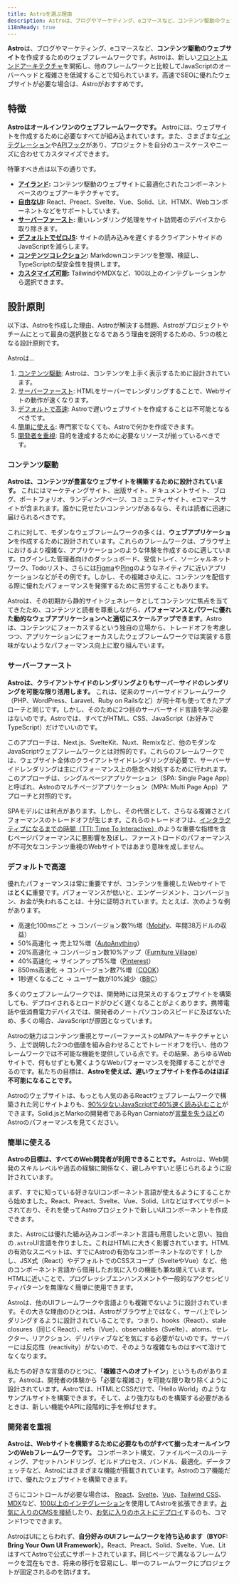 ```yaml
---
title: Astroを選ぶ理由
description: Astroは、ブログやマーケティング、eコマースなど、コンテンツ駆動のウェブサイトを作成するためのウェブフレームワークです。Astroがあなたのウェブサイトに適しているであろう理由について学びます。
i18nReady: true
---
```


**Astro**は、ブログやマーケティング、eコマースなど、**コンテンツ駆動のウェブサイト**を作成するためのウェブフレームワークです。Astroは、新しい[フロントエンドアーキテクチャ](/ja/concepts/islands/)を開拓し、他のフレームワークと比較してJavaScriptのオーバーヘッドと複雑さを低減することで知られています。高速でSEOに優れたウェブサイトが必要な場合は、Astroがおすすめです。

## 特徴

**Astroはオールインワンのウェブフレームワークです。** Astroには、ウェブサイトを作成するために必要なすべてが組み込まれています。また、さまざまな[インテグレーション](https://astro.build/integrations/)や[APIフック](/ja/reference/integrations-reference/)があり、プロジェクトを自分のユースケースやニーズに合わせてカスタマイズできます。

特筆すべき点は以下の通りです。

- **[アイランド](/ja/concepts/islands/):** コンテンツ駆動のウェブサイトに最適化されたコンポーネントベースのウェブアーキテクチャです。
- **[自由なUI](/ja/core-concepts/framework-components/):** React、Preact、Svelte、Vue、Solid、Lit、HTMX、Webコンポーネントなどをサポートしています。
- **[サーバーファースト](/ja/core-concepts/rendering-modes/):** 重いレンダリング処理をサイト訪問者のデバイスから取り除きます。
- **[デフォルトでゼロJS](/ja/core-concepts/astro-components/):** サイトの読み込みを遅くするクライアントサイドのJavaScriptを減らします。
- **[コンテンツコレクション](/ja/guides/content-collections/):** Markdownコンテンツを整理、検証し、TypeScriptの型安全性を提供します。
- **[カスタマイズ可能](/ja/guides/integrations-guide/):** TailwindやMDXなど、100以上のインテグレーションから選択できます。

## 設計原則

以下は、Astroを作成した理由、Astroが解決する問題、Astroがプロジェクトやチームにとって最良の選択肢となるであろう理由を説明するための、5つの核となる設計原則です。

Astroは…

1. [コンテンツ駆動](#コンテンツ駆動): Astroは、コンテンツを上手く表示するために設計されています。
2. [サーバーファースト](#サーバーファースト): HTMLをサーバーでレンダリングすることで、Webサイトの動作が速くなります。
3. [デフォルトで高速](#デフォルトで高速): Astroで遅いウェブサイトを作成することは不可能となるべきです。
4. [簡単に使える](#簡単に使える): 専門家でなくても、Astroで何かを作成できます。
5. [開発者を重視](#開発者を重視): 目的を達成するために必要なリソースが揃っているべきです。


### コンテンツ駆動

**Astroは、コンテンツが豊富なウェブサイトを構築するために設計されています。** これにはマーケティングサイト、出版サイト、ドキュメントサイト、ブログ、ポートフォリオ、ランディングページ、コミュニティサイト、eコマースサイトが含まれます。誰かに見せたいコンテンツがあるなら、それは読者に迅速に届けられるべきです。

これに対して、モダンなウェブフレームワークの多くは、**ウェブアプリケーション**を作成するために設計されています。これらのフレームワークは、ブラウザ上におけるより複雑な、アプリケーションのような体験を作成するのに適しています。ログインした管理者向けのダッシュボード、受信トレイ、ソーシャルネットワーク、Todoリスト、さらには[Figma](https://www.figma.com/)や[Ping](https://ping.gg/)のようなネイティブに近いアプリケーションなどがその例です。しかし、その複雑さゆえに、コンテンツを配信する際に優れたパフォーマンスを発揮するために苦労することもあります。

Astroは、その初期から静的サイトジェネレータとしてコンテンツに焦点を当ててきたため、コンテンツと読者を尊重しながら、**パフォーマンスとパワーに優れた動的なウェブアプリケーションへと適切にスケールアップできます**。Astroは、コンテンツにフォーカスするという独自の立場から、トレードオフを考慮しつつ、アプリケーションにフォーカスしたウェブフレームワークでは実装する意味がないようなパフォーマンス向上に取り組んでいます。

### サーバーファースト

**Astroは、クライアントサイドのレンダリングよりもサーバーサイドのレンダリングを可能な限り活用します。** これは、従来のサーバーサイドフレームワーク（PHP、WordPress、Laravel、Ruby on Railsなど）が何十年も使ってきたアプローチと同じです。しかし、そのために2つ目のサーバーサイド言語を学ぶ必要はないのです。Astroでは、すべてがHTML、CSS、JavaScript（お好みでTypeScript）だけでいいのです。

このアプローチは、Next.js、SvelteKit、Nuxt、Remixなど、他のモダンなJavaScriptウェブフレームワークとは対照的です。これらのフレームワークでは、ウェブサイト全体のクライアントサイドレンダリングが必要で、サーバーサイドレンダリングは主にパフォーマンス上の懸念へ対処するために行われます。このアプローチは、シングルページアプリケーション（SPA: Single Page App）と呼ばれ、Astroのマルチページアプリケーション（MPA: Multi Page App）アプローチと対照的です。

SPAモデルには利点があります。しかし、その代償として、さらなる複雑さとパフォーマンスのトレードオフが生じます。これらのトレードオフは、[インタラクティブになるまでの時間（TTI: Time To Interactive）](https://web.dev/interactive/)のような重要な指標を含むページパフォーマンスに悪影響を及ぼし、ファーストロードのパフォーマンスが不可欠なコンテンツ重視のWebサイトではあまり意味を成しません。

### デフォルトで高速

優れたパフォーマンスは常に重要ですが、コンテンツを重視したWebサイトでは**とくに**重要です。パフォーマンスが低いと、エンゲージメント、コンバージョン、お金が失われることは、十分に証明されています。たとえば、次のような例があります。

- 高速化100msごと → コンバージョン数1％増（[Mobify](https://web.dev/why-speed-matters/)、年間38万ドルの収益）
- 50%高速化 → 売上12%増（[AutoAnything](https://www.digitalcommerce360.com/2010/08/19/web-accelerator-revs-conversion-and-sales-autoanything/)）
- 20%高速化 → コンバージョン数10%アップ（[Furniture Village](https://www.thinkwithgoogle.com/intl/en-gb/marketing-strategies/app-and-mobile/furniture-village-and-greenlight-slash-page-load-times-boosting-user-experience/)）
- 40%高速化 → サインアップ15%増（[Pinterest](https://medium.com/pinterest-engineering/driving-user-growth-with-performance-improvements-cfc50dafadd7)）
- 850ms高速化 → コンバージョン数7%増（[COOK](https://web.dev/why-speed-matters/)）
- 1秒遅くなるごと → ユーザー数が10%減少（[BBC](https://www.creativebloq.com/features/how-the-bbc-builds-websites-that-scale)）

多くのウェブフレームワークでは、開発時には見栄えのするウェブサイトを構築しても、デプロイされるとロードがひどく遅くなることがよくあります。携帯電話や低消費電力デバイスでは、開発者のノートパソコンのスピードに及ばないため、多くの場合、JavaScriptが原因となっています。

Astroの魅力はコンテンツ重視とサーバーファーストのMPAアーキテクチャという、上で説明した2つの価値を組み合わせることでトレードオフを行い、他のフレームワークでは不可能な機能を提供している点です。その結果、あらゆるWebサイトで、何もせずとも驚くようなWebパフォーマンスを発揮することができるのです。私たちの目標は、**Astroを使えば、遅いウェブサイトを作るのはほぼ不可能になることです。**

Astroのウェブサイトは、もっとも人気のあるReactウェブフレームワークで構築された同じサイトよりも、[90%少ないJavaScriptで40%速く読み込むこと](https://twitter.com/t3dotgg/status/1437195415439360003)ができます。Solid.jsとMarkoの開発者であるRyan Carniatoが[言葉を失うほど](https://youtu.be/2ZEMb_H-LYE?t=8163)のAstroのパフォーマンスを見てください。


### 簡単に使える

**Astroの目標は、すべてのWeb開発者が利用できることです。** Astroは、Web開発のスキルレベルや過去の経験に関係なく、親しみやすいと感じられるように設計されています。

まず、すでに知っている好きなUIコンポーネント言語が使えるようにすることから始めました。React、Preact、Svelte、Vue、Solid、Litなどはすべてサポートされており、それを使ってAstroプロジェクトで新しいUIコンポーネントを作成できます。

また、Astroには優れた組み込みコンポーネント言語も用意したいと思い、独自の`.astro`UI言語を作りました。これはHTMLに大きく影響されています。HTMLの有効なスニペットは、すでにAstroの有効なコンポーネントなのです！しかし、JSX式（React）やデフォルトでのCSSスコープ（SvelteやVue）など、他のコンポーネント言語から借用したお気に入りの機能も兼ね備えています。HTMLに近いことで、プログレッシブエンハンスメントや一般的なアクセシビリティパターンを無理なく簡単に使用できます。

Astroは、他のUIフレームワークや言語よりも複雑でないように設計されています。その大きな理由のひとつは、Astroがブラウザ上ではなく、サーバ上でレンダリングするように設計されていることです。つまり、hooks（React）、stale closures（同じくReact）、refs（Vue）、observables（Svelte）、atoms、セレクター、リアクション、デリバティブなどを気にする必要がないのです。サーバーには反応性（reactivity）がないので、そのような複雑なものはすべて溶けてなくなります。

私たちの好きな言葉のひとつに、「**複雑さへのオプトイン**」というものがあります。Astroは、開発者の体験から「必要な複雑さ」を可能な限り取り除くように設計されています。Astroでは、HTMLとCSSだけで、「Hello World」のようなサンプルサイトを構築できます。そして、より強力なものを構築する必要があるときは、新しい機能やAPIに段階的に手を伸ばせます。


### 開発者を重視

**Astroは、Webサイトを構築するために必要なものがすべて揃ったオールインワンのWebフレームワークです。** コンポーネント構文、ファイルベースのルーティング、アセットハンドリング、ビルドプロセス、バンドル、最適化、データフェッチなど、Astroにはさまざまな機能が搭載されています。Astroのコア機能だけで、優れたウェブサイトを構築できます。

さらにコントロールが必要な場合は、 [React](https://www.npmjs.com/package/@astrojs/react)、[Svelte](https://www.npmjs.com/package/@astrojs/svelte)、[Vue](https://www.npmjs.com/package/@astrojs/vue)、[Tailwind CSS](https://www.npmjs.com/package/@astrojs/tailwind)、[MDX](https://www.npmjs.com/package/@astrojs/mdx)など、[100以上のインテグレーション](https://astro.build/integrations/)を使用してAstroを拡張できます。[お気に入りのCMSを接続](/ja/guides/cms/)したり、[お気に入りのホストにデプロイ](/ja/guides/deploy/)するのも、コマンド1つでできます。

AstroはUIにとらわれず、**自分好みのUIフレームワークを持ち込めます（BYOF: Bring Your Own UI Framework）**。React、Preact、Solid、Svelte、Vue、LitはすべてAstroで公式にサポートされています。同じページで異なるフレームワークを混在もでき、将来の移行を容易にし、単一のフレームワークにプロジェクトが固定されるのを防げます。
